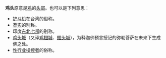 '''鸡头'''原意是[[鸡|鸡]]的[[头部|头部]]。也可以是下列意思：
* [[铲斗机|铲斗机]]在台湾的俗称。
* [[芡实|芡实]]的别称。
* 印度[[东北七邦|东北七邦]]的别称。
* [[鸡头城|鸡头城]]（又译[[鸡翅城|鸡翅城]]、[[翅头城|翅头城]]），为释迦佛预言授记的弥勒菩萨在未来下生成佛之处。
* [[性行业操控者|性行业操控者]]的俗称。

{{disambig|cat=二字称谓消歧义}}